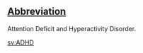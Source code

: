 ==[[Wiktionary:List of acronyms and abbreviations|Abbreviation]]==

Attention Deficit and Hyperactivity Disorder.

[[sv:ADHD]]